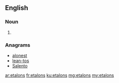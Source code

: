 ==English==

===Noun===
{{head|en|plural}}

# {{plural of|etalon|lang=en}}

===Anagrams===
* [[alonest#English|alonest]]
* [[lean-tos#English|lean-tos]]
* [[Salento#English|Salento]]

[[ar:etalons]]
[[fr:etalons]]
[[ku:etalons]]
[[mg:etalons]]
[[my:etalons]]